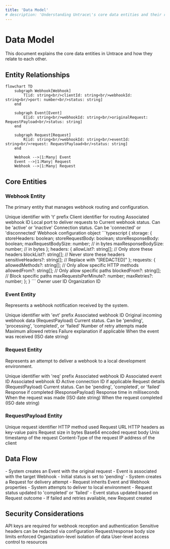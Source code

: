 ```yaml
---
title: 'Data Model'
# description: 'Understanding Untrace\'s core data entities and their relationships'
---
```


# Data Model

This document explains the core data entities in Untrace and how they relate to each other.

## Entity Relationships

```mermaid
flowchart TD
    subgraph Webhook[Webhook]
        T[id: string<br/>clientId: string<br/>webhookId: string<br/>port: number<br/>status: string]
    end

    subgraph Event[Event]
        E[id: string<br/>webhookId: string<br/>originalRequest: RequestPayload<br/>status: string]
    end

    subgraph Request[Request]
        R[id: string<br/>webhookId: string<br/>eventId: string<br/>request: RequestPayload<br/>status: string]
    end

    Webhook -->|1:Many| Event
    Event -->|1:Many| Request
    Webhook -->|1:Many| Request
```

## Core Entities

### Webhook Entity

The primary entity that manages webhook routing and configuration.

<ParamField body="id" type="string" required>
  Unique identifier with 't' prefix
</ParamField>

<ParamField body="clientId" type="string" required>
  Client identifier for routing
</ParamField>

<ParamField body="webhookId" type="string" required>
  Associated webhook ID
</ParamField>

<ParamField body="port" type="number" required>
  Local port to deliver requests to
</ParamField>

<ParamField body="status" type="string" required>
  Current webhook status. Can be 'active' or 'inactive'
</ParamField>

<ParamField body="localConnectionStatus" type="string" required>
  Connection status. Can be 'connected' or 'disconnected'
</ParamField>

<ParamField body="config" type="object" required>
  Webhook configuration object
  ```typescript
  {
    storage: {
      storeHeaders: boolean;
      storeRequestBody: boolean;
      storeResponseBody: boolean;
      maxRequestBodySize: number;  // in bytes
      maxResponseBodySize: number; // in bytes
    };
    headers: {
      allowList?: string[];       // Only store these headers
      blockList?: string[];       // Never store these headers
      sensitiveHeaders?: string[]; // Replace with "[REDACTED]"
    };
    requests: {
      allowedMethods?: string[];  // Only allow specific HTTP methods
      allowedFrom?: string[];    // Only allow specific paths
      blockedFrom?: string[];    // Block specific paths
      maxRequestsPerMinute?: number;
      maxRetries?: number;
    };
  }
  ```
</ParamField>

<ParamField body="userId" type="string" required>
  Owner user ID
</ParamField>

<ParamField body="orgId" type="string" required>
  Organization ID
</ParamField>

### Event Entity

Represents a webhook notification received by the system.

<ParamField body="id" type="string" required>
  Unique identifier with 'evt' prefix
</ParamField>

<ParamField body="webhookId" type="string" required>
  Associated webhook ID
</ParamField>

<ParamField body="originalRequest" type="object" required>
  Original incoming webhook data (RequestPayload)
</ParamField>

<ParamField body="status" type="string" required>
  Current status. Can be 'pending', 'processing', 'completed', or 'failed'
</ParamField>

<ParamField body="retryCount" type="number" required>
  Number of retry attempts made
</ParamField>

<ParamField body="maxRetries" type="number" required>
  Maximum allowed retries
</ParamField>

<ParamField body="failedReason" type="string">
  Failure explanation if applicable
</ParamField>

<ParamField body="timestamp" type="string" required>
  When the event was received (ISO date string)
</ParamField>

### Request Entity

Represents an attempt to deliver a webhook to a local development environment.

<ParamField body="id" type="string" required>
  Unique identifier with 'req' prefix
</ParamField>

<ParamField body="webhookId" type="string" required>
  Associated webhook ID
</ParamField>

<ParamField body="eventId" type="string" required>
  Associated event ID
</ParamField>

<ParamField body="webhookId" type="string" required>
  Associated webhook ID
</ParamField>

<ParamField body="connectionId" type="string">
  Active connection ID if applicable
</ParamField>

<ParamField body="request" type="object" required>
  Request details (RequestPayload)
</ParamField>

<ParamField body="status" type="string" required>
  Current status. Can be 'pending', 'completed', or 'failed'
</ParamField>

<ParamField body="response" type="object">
  Response if completed (ResponsePayload)
</ParamField>

<ParamField body="responseTimeMs" type="number" required>
  Response time in milliseconds
</ParamField>

<ParamField body="timestamp" type="string" required>
  When the request was made (ISO date string)
</ParamField>

<ParamField body="completedAt" type="string">
  When the request completed (ISO date string)
</ParamField>

### RequestPayload Entity

<ParamField body="id" type="string" required>
  Unique request identifier
</ParamField>

<ParamField body="method" type="string" required>
  HTTP method used
</ParamField>

<ParamField body="url" type="string" required>
  Request URL
</ParamField>

<ParamField body="headers" type="object" required>
  HTTP headers as key-value pairs
</ParamField>

<ParamField body="size" type="number" required>
  Request size in bytes
</ParamField>

<ParamField body="body" type="string">
  Base64 encoded request body
</ParamField>

<ParamField body="timestamp" type="number" required>
  Unix timestamp of the request
</ParamField>

<ParamField body="contentType" type="string" required>
  Content-Type of the request
</ParamField>

<ParamField body="clientIp" type="string" required>
  IP address of the client
</ParamField>

## Data Flow

<Steps>
  <Step title="Webhook Reception">
    - System creates an Event with the original request
    - Event is associated with the target Webhook
    - Initial status is set to 'pending'
  </Step>
  <Step title="Processing">
    - System creates a Request for delivery attempt
    - Request inherits Event and Webhook properties
    - System attempts to deliver to local environment
  </Step>
  <Step title="Completion">
    - Request status updated to 'completed' or 'failed'
    - Event status updated based on Request outcome
    - If failed and retries available, new Request created
  </Step>
</Steps>

## Security Considerations

<CardGroup>
  <Card title="API Keys" icon="key">
    API keys are required for webhook reception and authentication
  </Card>
  <Card title="Header Protection" icon="shield-halved">
    Sensitive headers can be redacted via configuration
  </Card>
  <Card title="Size Limits" icon="ruler">
    Request/response body size limits enforced
  </Card>
  <Card title="Organization Isolation" icon="building">
    Organization-level isolation of data
  </Card>
  <Card title="Access Control" icon="users">
    User-level access control to resources
  </Card>
</CardGroup>